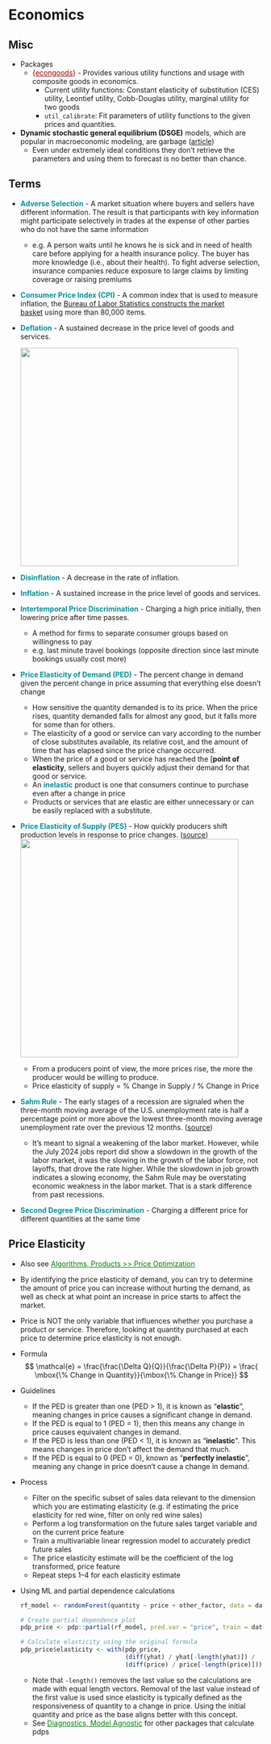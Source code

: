 # Economics {#sec-econ .unnumbered}

## Misc {#sec-econ-misc .unnumbered}

-   Packages
    -   [{]{style="color: #990000"}[econgoods](https://github.com/UchidaMizuki/econgoods){style="color: #990000"}[}]{style="color: #990000"} - Provides various utility functions and usage with composite goods in economics.
        -   Current utility functions: Constant elasticity of substitution (CES) utility, Leontief utility, Cobb-Douglas utility, marginal utility for two goods
        -   `util_calibrate`: Fit parameters of utility functions to the given prices and quantities.
-   **Dynamic stochastic general equilibrium (DSGE)** models, which are popular in macroeconomic modeling, are garbage ([article](https://marginalrevolution.com/marginalrevolution/2022/11/a-big-and-embarrassing-challenge-to-dsge-models.html))
    -   Even under extremely ideal conditions they don't retrieve the parameters and using them to forecast is no better than chance.

## Terms {#sec-econ-terms .unnumbered}

-   [**Adverse Selection**]{style="color: #009499"} - A market situation where buyers and sellers have different information. The result is that participants with key information might participate selectively in trades at the expense of other parties who do not have the same information

    -   e.g. A person waits until he knows he is sick and in need of health care before applying for a health insurance policy. The buyer has more knowledge (i.e., about their health). To fight adverse selection, insurance companies reduce exposure to large claims by limiting coverage or raising premiums

-   [**Consumer Price Index (CPI)**]{style="color: #009499"} - A common index that is used to measure inflation, the [Bureau of Labor Statistics constructs the market basket](https://www.bls.gov/cpi/questions-and-answers.htm) using more than 80,000 items.

-   [**Deflation**]{style="color: #009499"} - A sustained decrease in the price level of goods and services.

    ![](_resources/Economics.resources/term-deflation-1.png){.lightbox width="432"}

-   [**Disinflation**]{style="color: #009499"} - A decrease in the rate of inflation.

-   [**Inflation**]{style="color: #009499"} - A sustained increase in the price level of goods and services.

-   [**Intertemporal Price Discrimination**]{style="color: #009499"} - Charging a high price initially, then lowering price after time passes.

    -   A method for firms to separate consumer groups based on willingness to pay
    -   e.g. last minute travel bookings (opposite direction since last minute bookings usually cost more)

-   [**Price Elasticity of Demand (PED)**]{style="color: #009499"} - The percent change in demand given the percent change in price assuming that everything else doesn't change

    -   How sensitive the quantity demanded is to its price. When the price rises, quantity demanded falls for almost any good, but it falls more for some than for others.
    -   The elasticity of a good or service can vary according to the number of close substitutes available, its relative cost, and the amount of time that has elapsed since the price change occurred.
    -   When the price of a good or service has reached the \[**point of elasticity**, sellers and buyers quickly adjust their demand for that good or service.
    -   An [**inelastic**]{style="color: #009499"} product is one that consumers continue to purchase even after a change in price
    -   Products or services that are elastic are either unnecessary or can be easily replaced with a substitute.

-   [**Price Elasticity of Supply (PES)**]{style="color: #009499"} - How quickly producers shift production levels in response to price changes. ([source](https://towardsdatascience.com/how-to-calculate-the-elasticity-of-bids-in-ppc-marketing-1a989c0b46cd))\
    ![](_resources/Economics.resources/terms-pes-1.webp){.lightbox width="432"}

    -   From a producers point of view, the more prices rise, the more the producer would be willing to produce.
    -   Price elasticity of supply = % Change in Supply / % Change in Price

-   [**Sahm Rule**]{style="color: #009499"} - The early stages of a recession are signaled when the three-month moving average of the U.S. unemployment rate is half a percentage point or more above the lowest three-month moving average unemployment rate over the previous 12 months. ([source](https://alphaarchitect.com/2024/10/sahm-rule/))

    -   It's meant to signal a weakening of the labor market. However, while the July 2024 jobs report did show a slowdown in the growth of the labor market, it was the slowing in the growth of the labor force, not layoffs, that drove the rate higher. While the slowdown in job growth indicates a slowing economy, the Sahm Rule may be overstating economic weakness in the labor market. That is a stark difference from past recessions.

-   [**Second Degree Price Discrimination**]{style="color: #009499"} - Charging a different price for different quantities at the same time

## Price Elasticity {#sec-econ-pricelas .unnumbered}

-   Also see [Algorithms, Products \>\> Price Optimization](https://ercbk.github.io/Data-Science-Notebook/qmd/algorithms-product.html#sec-alg-prod-prcopt){style="color: green"}

-   By identifying the price elasticity of demand, you can try to determine the amount of price you can increase without hurting the demand, as well as check at what point an increase in price starts to affect the market.

-   Price is NOT the only variable that influences whether you purchase a product or service. Therefore, looking at quantity purchased at each price to determine price elasticity is not enough.

-   Formula\
    $$
    \mathcal{e} = \frac{\frac{\Delta Q}{Q}}{\frac{\Delta P}{P}} = \frac{ \mbox{\% Change in Quantity}}{\mbox{\% Change in Price}}
    $$

-   Guidelines

    -   If the PED is greater than one (PED \> 1), it is known as "**elastic**", meaning changes in price causes a significant change in demand.
    -   If the PED is equal to 1 (PED = 1), then this means any change in price causes equivalent changes in demand.
    -   If the PED is less than one (PED \< 1), it is known as "**inelastic**". This means changes in price don't affect the demand that much.
    -   If the PED is equal to 0 (PED = 0), known as "**perfectly inelastic**", meaning any change in price doesn't cause a change in demand.

-   Process

    -   Filter on the specific subset of sales data relevant to the dimension which you are estimating elasticity (e.g. if estimating the price elasticity for red wine, filter on only red wine sales)
    -   Perform a log transformation on the future sales target variable and on the current price feature
    -   Train a multivariable linear regression model to accurately predict future sales
    -   The price elasticity estimate will be the coefficient of the log transformed, price feature
    -   Repeat steps 1--4 for each elasticity estimate

-   Using ML and partial dependence calculations

    ``` r
    rf_model <- randomForest(quantity ~ price + other_factor, data = data)

    # Create partial dependence plot
    pdp_price <- pdp::partial(rf_model, pred.var = "price", train = data)

    # Calculate elasticity using the original formula
    pdp_price$elasticity <- with(pdp_price, 
                                 (diff(yhat) / yhat[-length(yhat)]) / 
                                 (diff(price) / price[-length(price)]))
    ```

    -   Note that `-length()` removes the last value so the calculations are made with equal length vectors. Removal of the last value instead of the first value is used since elasticity is typically defined as the responsiveness of quantity to a change in price. Using the initial quantity and price as the base aligns better with this concept.
    -   See [Diagnostics, Model Agnostic](https://ercbk.github.io/Data-Science-Notebook/qmd/diagnostics-model-agnostic.html#sec-diag-modagn){style="color: green"} for other packages that calculate pdps

